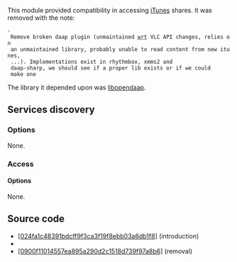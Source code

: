 This module provided compatibility in accessing [[iTunes]] shares. It was removed with the note:
 - Remove broken daap plugin (unmaintained <abbr title="with respect to">wrt</abbr> VLC API changes, relies on
  an unmaintained library, probably unable to read content from new itunes,
  ...). Implementations exist in rhythmbox, xmms2 and
  daap-sharp, we should see if a proper lib exists or if we could
  make one
The library it depended upon was [https://linux.die.net/man/3/libopendaap libopendaap].

== Services discovery ==
{{Module|name=daap|type=Services discovery|first_version=0.8.2|last_version=0.9.?|description=[[wikipedia:Digital Audio Access Protocol|DAAP]] shares|sc=none}}

=== Options ===
None.
{{Clear}}

=== Access ===
{{Module|name=daap|type=Access|first_version=0.8.2|last_version=0.9.?|description=[[wikipedia:Digital Audio Access Protocol|DAAP]] access|sc=none}}

==== Options ====
None.
{{Clear}}

== Source code ==
* [https://git.videolan.org/?p=vlc/vlc-0.8.git;a=commitdiff;h=024fa1c48391bdcff9f3ca3f19f8ebb03a6db1f8 &#x5B;024fa1c48391bdcff9f3ca3f19f8ebb03a6db1f8&#x5D;] (introduction)
* {{VLCSourceFile|p=vlc/vlc-0.8.git|modules/services_discovery/daap.c}}
* [https://git.videolan.org/?p=vlc/vlc-0.9.git;a=commitdiff;h=0900f11014557ea895a290d2c1518d739f97a8b6 &#x5B;0900f11014557ea895a290d2c1518d739f97a8b6&#x5D;] (removal)

{{Documentation}}